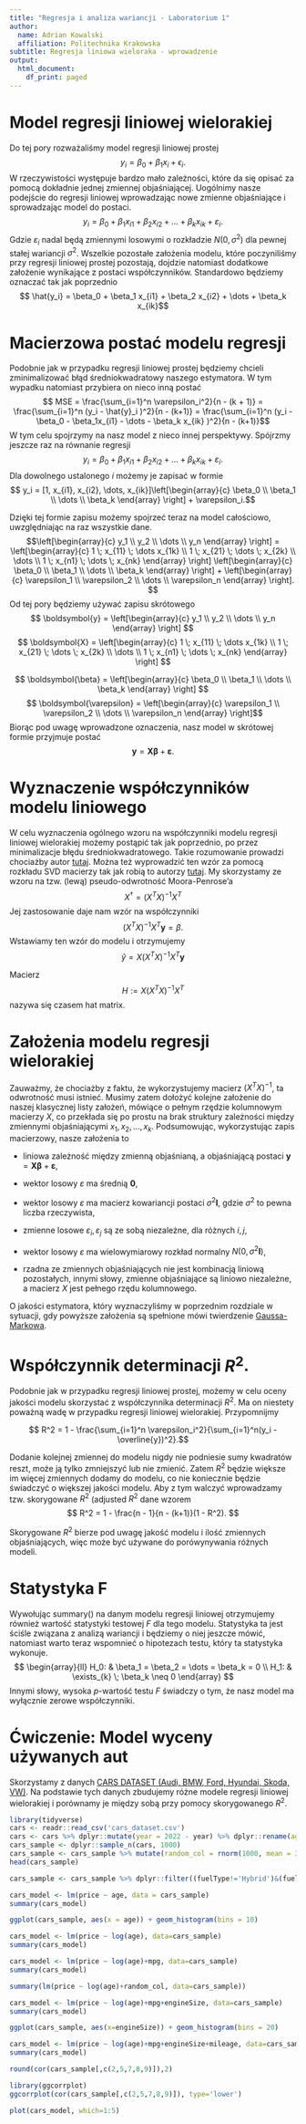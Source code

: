 ```yaml
---
title: "Regresja i analiza wariancji - Laboratorium 1"
author:
  name: Adrian Kowalski
  affiliation: Politechnika Krakowska
subtitle: Regresja liniowa wieloraka - wprowadzenie
output:
  html_document:
    df_print: paged
---
```


# Model regresji liniowej wielorakiej

Do tej pory rozważaliśmy model regresji liniowej prostej $$ y_i = \beta_0 + \beta_1 x_i + \epsilon_i. $$
W rzeczywistości występuje bardzo mało zależności, które da się opisać za pomocą dokładnie jednej zmiennej objaśniającej. Uogólnimy nasze podejście do regresji liniowej wprowadzając nowe zmienne objaśniające i sprowadzając model do postaci.
$$ y_i = \beta_0 + \beta_1 x_{i1} + \beta_2 x_{i2} + \dots + \beta_k x_{ik} + \varepsilon_i.$$
Gdzie $\varepsilon_i$ nadal będą zmiennymi losowymi o rozkładzie $N(0,\sigma^2)$ dla pewnej stałej wariancji $\sigma^2$. Wszelkie pozostałe założenia modelu, które poczyniliśmy przy regresji liniowej prostej pozostają, dojdzie natomiast dodatkowe założenie wynikające z postaci współczynników. Standardowo będziemy oznaczać tak jak poprzednio $$ \hat{y_i} = \beta_0 + \beta_1 x_{i1} + \beta_2 x_{i2} + \dots + \beta_k x_{ik}$$

# Macierzowa postać modelu regresji

Podobnie jak w przypadku regresji liniowej prostej będziemy chcieli zminimalizować błąd średniokwadratowy naszego estymatora. W tym wypadku natomiast przybiera on nieco inną postać
$$ MSE = \frac{\sum_{i=1}^n \varepsilon_i^2}{n - (k + 1)} = \frac{\sum_{i=1}^n (y_i - \hat{y}_i )^2}{n - (k+1)} = \frac{\sum_{i=1}^n (y_i - \beta_0 - \beta_1x_{i1} - \dots - \beta_k x_{ik} )^2}{n - (k+1)}$$
W tym celu spojrzymy na nasz model z nieco innej perspektywy. Spójrzmy jeszcze raz na równanie regresji $$ y_i = \beta_0 + \beta_1 x_{i1} + \beta_2 x_{i2} + \dots + \beta_k x_{ik} + \varepsilon_i. $$
Dla dowolnego ustalonego $i$ możemy je zapisać w formie $$ y_i = [1, x_{i1}, x_{i2}, \dots, x_{ik}]\left[\begin{array}{c} \beta_0 \\ \beta_1 \\ \dots \\ \beta_k \end{array} \right] + \varepsilon_i.$$

Dzięki tej formie zapisu możemy spojrzeć teraz na model całościowo, uwzględniając na raz wszystkie dane.
$$\left[\begin{array}{c} y_1 \\ y_2 \\ \dots \\ y_n \end{array} \right] = \left[\begin{array}{c} 1 \; x_{11} \; \dots x_{1k} \\ 1 \; x_{21} \; \dots \; x_{2k} \\ \dots \\ 1 \; x_{n1} \; \dots \; x_{nk}  \end{array} \right] \left[\begin{array}{c} \beta_0 \\ \beta_1 \\ \dots \\ \beta_k \end{array} \right] + \left[\begin{array}{c} \varepsilon_1 \\ \varepsilon_2 \\ \dots \\ \varepsilon_n \end{array} \right]. $$
Od tej pory będziemy używać zapisu skrótowego
$$ \boldsymbol{y}  = \left[\begin{array}{c} y_1 \\ y_2 \\ \dots \\ y_n \end{array} \right] $$
$$ \boldsymbol{X} = \left[\begin{array}{c} 1 \; x_{11} \; \dots x_{1k} \\ 1 \; x_{21} \; \dots \; x_{2k} \\ \dots \\ 1 \; x_{n1} \; \dots \; x_{nk}  \end{array} \right] $$

$$ \boldsymbol{\beta} = \left[\begin{array}{c} \beta_0 \\ \beta_1 \\ \dots \\ \beta_k \end{array} \right] $$
$$ \boldsymbol{\varepsilon} = \left[\begin{array}{c} \varepsilon_1 \\ \varepsilon_2 \\ \dots \\ \varepsilon_n \end{array} \right]$$
Biorąc pod uwagę wprowadzone oznaczenia, nasz model w skrótowej formie przyjmuje postać $$ \boldsymbol{y} = \boldsymbol{X}\boldsymbol{\beta} + \boldsymbol{\varepsilon}. $$

# Wyznaczenie współczynników modelu liniowego

W celu wyznaczenia ogólnego wzoru na współczynniki modelu regresji liniowej wielorakiej możemy postąpić tak jak poprzednio, po przez minimalizacje błędu średniokwadratowego. Takie rozumowanie prowadzi chociażby autor [tutaj](http://home.iitk.ac.in/~shalab/regression/Chapter3-Regression-MultipleLinearRegressionModel.pdf). Można też wyprowadzić ten wzór za pomocą rozkładu SVD macierzy tak jak robią to autorzy [tutaj](http://databookuw.com/databook.pdf). My skorzystamy ze wzoru na tzw. (lewą) pseudo-odwrotność Moora-Penrose'a $$ X^\dagger = (X^TX)^{-1}X^T$$
Jej zastosowanie daje nam wzór na współczynniki $$ (X^TX)^{-1}X^T\boldsymbol{y} = \beta. $$
Wstawiamy ten wzór do modelu i otrzymujemy $$ \hat{y} = X(X^TX)^{-1}X^T\boldsymbol{y} $$

Macierz $$ H := X(X^TX)^{-1}X^T$$ nazywa się czasem hat matrix.

# Założenia modelu regresji wielorakiej

Zauważmy, że chociażby z faktu, że wykorzystujemy macierz $(X^TX)^{-1}$, ta odwrotność musi istnieć. Musimy zatem dołożyć kolejne założenie do naszej klasycznej listy założeń, mówiące o pełnym rzędzie kolumnowym macierzy $X$, co przekłada się po prostu na brak struktury zależności między zmiennymi objaśniającymi $x_1, x_2, \dots, x_k$. Podsumowując, wykorzystując zapis macierzowy, nasze założenia to

- liniowa zależność między zmienną objaśnianą, a objaśniającą postaci $\boldsymbol{y} = \boldsymbol{X}\boldsymbol{\beta} + \boldsymbol{\varepsilon}$,

- wektor losowy $\varepsilon$ ma średnią $\boldsymbol{0}$,

- wektor losowy $\varepsilon$ ma macierz kowariancji postaci $\sigma^2 \boldsymbol{I}$, gdzie $\sigma^2$ to pewna liczba rzeczywista,

- zmienne losowe $\varepsilon_i, \varepsilon_j$ są ze sobą niezależne, dla różnych $i,j$,

- wektor losowy $\varepsilon$ ma wielowymiarowy rozkład normalny $N(0, \sigma^2 \boldsymbol{I})$,

- rzadna ze zmiennych objaśniających nie jest kombinacją liniową pozostałych, innymi słowy, zmienne objaśniające są liniowo niezależne, a macierz $X$ jest pełnego rzędu kolumnowego.


O jakości estymatora, który wyznaczyliśmy w poprzednim rozdziale w sytuacji, gdy powyższe założenia są spełnione mówi twierdzenie [Gaussa-Markowa](https://en.wikipedia.org/wiki/Gauss%E2%80%93Markov_theorem).

# Współczynnik determinacji $R^2$.

Podobnie jak w przypadku regresji liniowej prostej, możemy w celu oceny jakości modelu skorzystać z współczynnika determinacji $R^2$. Ma on niestety poważną wadę w przypadku regresji liniowej wielorakiej. Przypomnijmy 

$$ R^2 = 1 - \frac{\sum_{i=1}^n \varepsilon_i^2}{\sum_{i=1}^n(y_i - \overline{y})^2}.$$

Dodanie kolejnej zmiennej do modelu nigdy nie podniesie sumy kwadratów reszt, może ją tylko zmniejszyć lub nie zmienić. Zatem $R^2$ będzie większe im więcej zmiennych dodamy do modelu, co nie koniecznie będzie świadczyć o większej jakości modelu. Aby z tym walczyć wprowadzamy tzw. skorygowane $R^2$ (adjusted $R^2$ dane wzorem 
$$ R^2 = 1 - \frac{n - 1}{n - (k+1)}(1 - R^2). $$

Skorygowane $R^2$ bierze pod uwagę jakość modelu i ilość zmiennych objaśniających, więc może być używane do porówynywania różnych modeli.

# Statystyka F

Wywołując summary() na danym modelu regresji liniowej otrzymujemy również wartość statystyki testowej $F$ dla tego modelu. Statystyka ta jest ściśle związana z analizą wariancji i będziemy o niej jeszcze mówić, natomiast warto teraz wspomnieć o hipotezach testu, który ta statystyka wykonuje.
$$ \begin{array}{ll} H_0: & \beta_1 = \beta_2 = \dots = \beta_k = 0 \\ H_1: & \exists_{k} \;  \beta_k \neq 0 \end{array} $$
Innymi słowy, wysoka $p$-wartość testu $F$ świadczy o tym, że nasz model ma wyłącznie zerowe współczynniki.
 
# Ćwiczenie: Model wyceny używanych aut

Skorzystamy z danych [CARS DATASET (Audi, BMW, Ford, Hyundai, Skoda, VW)](https://www.kaggle.com/aishwaryamuthukumar/cars-dataset-audi-bmw-ford-hyundai-skoda-vw). Na podstawie tych danych zbudujemy różne modele regresji liniowej wielorakiej i porównamy je między sobą przy pomocy skorygowanego $R^2$.
```r
library(tidyverse)
cars <- readr::read_csv('cars_dataset.csv')
cars <- cars %>% dplyr::mutate(year = 2022 - year) %>% dplyr::rename(age = year)
cars_sample <- dplyr::sample_n(cars, 1000)
cars_sample <- cars_sample %>% mutate(random_col = rnorm(1000, mean = 3, sd = 0.5))
head(cars_sample)
```
```r
cars_sample <- cars_sample %>% dplyr::filter((fuelType!='Hybrid')&(fuelType!='Other')&(fuelType!='Electric'))
```

```r
cars_model <- lm(price ~ age, data = cars_sample)
summary(cars_model)
```
```r
ggplot(cars_sample, aes(x = age)) + geom_histogram(bins = 10)
```
```r
cars_model <- lm(price ~ log(age), data=cars_sample)
summary(cars_model)
```
```r
cars_model <- lm(price ~ log(age)+mpg, data=cars_sample)
summary(cars_model)
```
```r
summary(lm(price ~ log(age)+random_col, data=cars_sample))
```
```r
cars_model <- lm(price ~ log(age)+mpg+engineSize, data=cars_sample)
summary(cars_model)
```

```r
ggplot(cars_sample, aes(x=engineSize)) + geom_histogram(bins = 20)
```

```r
cars_model <- lm(price ~ log(age)+mpg+engineSize+mileage, data=cars_sample)
summary(cars_model)
```

```r
round(cor(cars_sample[,c(2,5,7,8,9)]),2)
```

```r
library(ggcorrplot)
ggcorrplot(cor(cars_sample[,c(2,5,7,8,9)]), type='lower')
```

```r
plot(cars_model, which=1:5)
```